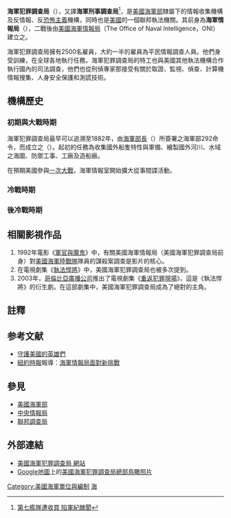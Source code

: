 {{Infobox Law enforcement agency
|agencyname      = 美國海軍犯罪調查局
|nativename      =
|nativenamea     =
|nativenamer     =
|commonname      =
|abbreviation    = NCIS
|fictional       =
|patch           = NCIS Logo 2013.png
|patchcaption    = Naval Criminal Investigative Service
|logo            = UnitedStatesNavalCriminalInvestigativeServiceSeal.jpg
|logocaption     = 印章
|badge           = USA - NCIS Badge.png
|badgecaption    = 美國海軍犯罪調查局徽章
|flag            =
|flagcaption     =
|imagesize       =
|motto           =
|mottotranslated =
|mission         =
|formedyear      = 1992年
|formedmonthday  =
|preceding1      = 海軍情報局（NIS）
|dissolved       =
|superseding     =
|employees       = 2,500人
|volunteers      =
|budget          =
|nongovernment   =
|country         = 美國
|countryabbr     =
|federal         = Yes
|map             =
|mapcaption      =
|sizearea        =
|sizepopulation  =
|legaljuris      =
|governingbody   =
|governingbodyscnd =
|constitution1   =
|civilian        = Yes
|overviewtype    =
|overviewbody    =
|headquarters    = Russell-Kno大樓<ref name=headquarters>{{cite web | url=http://www.cid.army.mil/documents/CID%20move.pdf | title=NCIS Headquarters | work=Naval Criminal Investigative Service | publisher=(ncis.navy.mil) | accessdate=October 18, 2009 | archive-url=https://web.archive.org/web/20130329001342/http://www.cid.army.mil/documents/CID%20move.pdf | archive-date=2013-03-29 | dead-url=yes }}</ref>
[[File:Russell-Knox_Building.jpg|170px]]]]
<br />
[[匡提科海軍陸戰隊基地|匡提科海軍陸戰隊基地]]
|hqlocleft       =
|hqloctop        =
|hqlocmappoptitle =
|sworntype       = 特工
|sworn           = 約1,250人
|unsworntype     =
|unsworn         =
|electeetype     =
|minister1name   =
|minister1pfo    =
|chief1name      = Andrew Traver<ref name=NCIS_Director>{{cite web
 |accessdate  = February 17, 2014
 |url         = http://www.ncis.navy.mil/AboutNCIS/Leadership/Director/Pages/default.aspx
 |title       = Leadership: Special Agent Mark D. Ridley, Acting Director, Naval Criminal Investigative Service
 |publisher   = NCIS
 |deadurl     = yes
 |archiveurl  = https://web.archive.org/web/20140322050856/http://www.ncis.navy.mil/AboutNCIS/Leadership/Director/Pages/default.aspx
 |archivedate = 2014年3月22日
 |df          = 
}}</ref>
|chief1position  = Director
|parentagency    = [[美國海軍部|美國海軍部]]
|child1agency    =
|unittype        =
|unitname        = {{Collapsible list |title=幾個 |Cold Case Homicide Unit|{{link-en|多重威脅警報中心|Multiple Threat Alert Center|Multiple Threat Alert Center}}|Central Adjudication Facility|Major Case Response Team|Law Enforcement Information Exchange|DONCAF|Contingency Response|Senior Executive Service|Personnel Operations & Services Department|Cyber support office|Forensic Analysis|Protective Operations Division|Recruitment|NCIS Police & Security|Joint Terrorism Task Force|Armory|Office of Special Projects}}
|officetype      = 外勤人員
|officename      = 16人
|provideragency  =
|uniformedas     =
|stationtype     =
|stations        =
|airbases        =
|lockuptype      =
|lockups         =
|vehicle1type    = 道奇戰馬，福特Crown，卡迪拉克
|vehicles1       =
|boat1type       =
|boats1          =
|aircraft1type   =
|aircraft1       =
|animal1type     =
|animals1        =
|person1name     =
|person1reason   =
|person1type     =
|programme1      =
|activity1name   =
|activitytype    =
|anniversary1    =
|award1          =
|website         = [http://www.ncis.navy.mil/ Naval Criminal Investigative Service]
|footnotes       =
|reference       =
}}

'''海軍犯罪調查局'''（{{lang-en|'''Naval Criminal Investigative Service'''}}），又譯'''海軍刑事調查局'''<ref>[http://anntw.com/articles/20131219-MbBC 第七艦隊遭收買 陷軍紀醜聞]</ref>，是[[美國海軍部|美國海軍部]]隸屬下的情報收集機構及反情報、反[[恐怖主義|恐怖主義]]機構，同時也是[[美國|美國]]的一個聯邦執法機關。其前身為'''海軍情報局'''（{{lang-en|'''Naval Investigative Service'''}}），二戰後由[[美國海軍情報局|美國海軍情報局]]（The Office of Naval Intelligence，ONI）建立之。

海軍犯罪調查局擁有2500名雇員，大約一半的雇員為平民情報調查人員。他們身受訓練，在全球各地執行任務。海軍犯罪調查局的特工也與美國其他執法機構合作執行國內的司法調查，他們也從刑偵專家那接受有關於取證、監視、偵查、計算機情報搜集、人身安全保護和測謊技術。

== 機構歷史 ==
=== 初期與大戰時期 ===
海軍犯罪調查局最早可以追溯至1882年，由[[美國海軍部長|海軍部長]]{{link-en|威廉·亨利·杭特|William H. Hunt}}（{{lang|en|William Henry Hunt}}）所簽署之海軍部292命令，而成立之'''{{link-en|海軍情報室|Office of Naval Intelligence}}'''（{{lang|en|'''ONI'''}}）。起初的任務為收集國外船隻特性與軍備、繪製國外河川、水域之海圖、防禦工事、工廠及造船廠。

在預期美國參與[[一次大戰|一次大戰]]，海軍情報室開始擴大從事間諜活動。

=== 冷戰時期 ===
=== 後冷戰時期 ===

== 相關影視作品 ==
# 1992年電影《[[軍官與魔鬼|軍官與魔鬼]]》中，有關美國海軍情報局（美國海軍犯罪調查局前身）對[[美國海軍陸戰隊|美國海軍陸戰隊]]隊員的謀殺案調查是影片的核心。
# 在電視劇集《[[執法悍將|執法悍將]]》中，美國海軍犯罪調查局也被多次提到。
# 2003年，[[哥倫比亞廣播公司|哥倫比亞廣播公司]]推出了電視劇集《[[重返犯罪現場|重返犯罪現場]]》，這是《執法悍將》的衍生劇。在這部劇集中，美國海軍犯罪調查局成為了絕對的主角。

==註釋==
{{reflist}}

==参考文献==
{{refbegin}}
*[http://vmicraig.blogspot.com/2006/05/protecting-americas-heroes.html 守護美國的英雄們]{{en}}
*[[紐約時報|紐約時報]]報導：[http://query.nytimes.com/gst/fullpage.html?res=9C0CE5DC133DF932A25755C0A966958260 海軍情報局面對新挑戰]{{en}}
{{refend}}

== 參見 ==
* [[美國海軍部|美國海軍部]]
* [[中央情報局|中央情報局]]
* [[聯邦調查局|聯邦調查局]]

== 外部連結 ==
* [http://www.ncis.navy.mil/ 美國海軍犯罪調查局 網站]{{en}}
* [[Google地圖|Google地圖]]上的[http://maps.google.com/maps?ll=38.872826,-76.995943&spn=0.002013,0.003369&t=k 美國海軍犯罪調查局總部鳥瞰照片]

{{Federal law enforcement agencies of the United States}}
{{Authority control}}

[[Category:美國海軍單位與編制|Category:美國海軍單位與編制]]
[[Category:美國憲兵|海]]